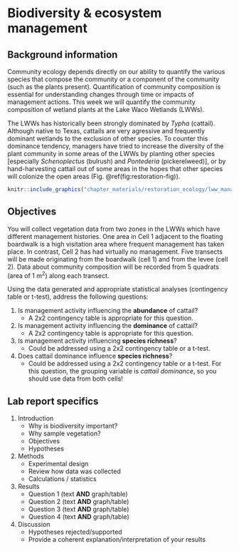 # Biodiversity & ecosystem management


## Background information

Community ecology depends directly on our ability to quantify the various species that compose the community or a component of the community (such as the plants present). Quantification of community composition is essential for understanding changes through time or impacts of management actions. This week we will quantify the community composition of wetland plants at the Lake Waco Wetlands (LWWs).

The LWWs has historically been strongly dominated by *Typha* (cattail). Although native to Texas, cattails are very agressive and frequently dominant wetlands to the exclusion of other species. To counter this dominance tendency, managers have tried to increase the diversity of the plant community in some areas of the LWWs by planting other species [especially *Schenoplectus* (bulrush) and *Pontederia* (pickerelweed)], or by hand-harvesting cattail out of some areas in the hopes that other species will colonize the open areas (Fig. \@ref(fig:restoration-fig)). 

```r
knitr::include_graphics("chapter_materials/restoration_ecology/lww_management.jpg")
```

## Objectives

You will collect vegetation data from two zones in the LWWs which have different management histories. One area in Cell 1 adjacent to the floating boardwalk is a high visitation area where frequent management has taken place. In contrast, Cell 2 has had virtually no management. Five transects will be made originating from the boardwalk (cell 1) and from the levee (cell 2). Data about community composition will be recorded from 5 quadrats (area of 1 m^2^) along each transect. 

\pagebreak
Using the data generated and appropriate statistical analyses (contingency table or t-test), address the following questions:

1. Is management activity influencing the **abundance** of cattail?
    * A 2x2 contingency table is appropriate for this question.

2. Is management activity influencing the **dominance** of cattail?
    * A 2x2 contingency table is appropriate for this question.
    
3. Is management activity influencing **species richness**?
    * Could be addressed using a 2x2 contingency table or a t-test.
    
4. Does cattail dominance influence **species richness**?
    * Could be addressed using a 2x2 contingency table or a t-test. For this question, the grouping variable is *cattail dominance*, so you should use data from both cells!
    
\pagebreak

## Lab report specifics

1. Introduction
    * Why is biodiversity important?
    * Why sample vegetation?
    * Objectives
    * Hypotheses
2. Methods
    * Experimental design
    * Review how data was collected
    * Calculations / statistics
3. Results
    * Question 1 (text **AND** graph/table)
    * Question 2 (text **AND** graph/table)
    * Question 3 (text **AND** graph/table)
    * Question 4 (text **AND** graph/table)
4. Discussion
    * Hypotheses rejected/supported
    * Provide a coherent explanation/interpretation of your results

